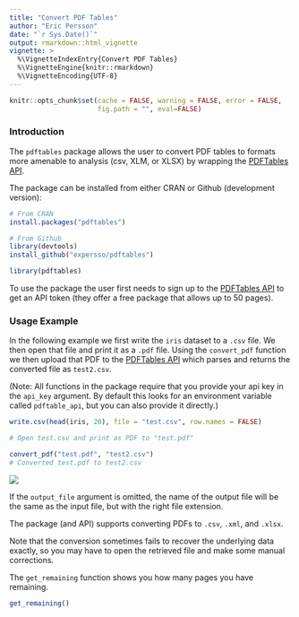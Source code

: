 ```yaml
---
title: "Convert PDF Tables"
author: "Eric Persson"
date: "`r Sys.Date()`"
output: rmarkdown::html_vignette
vignette: >
  %\VignetteIndexEntry{Convert PDF Tables}
  %\VignetteEngine{knitr::rmarkdown}
  %\VignetteEncoding{UTF-8}
---
```


```r
knitr::opts_chunk$set(cache = FALSE, warning = FALSE, error = FALSE, 
                      fig.path = "", eval=FALSE)
```

### Introduction

The `pdftables` package allows the user to convert PDF tables to formats more
amenable to analysis (csv, XLM, or XLSX) by wrapping the 
[PDFTables API](https://pdftables.com).

The package can be installed from either CRAN or Github (development version):

```r
# From CRAN
install.packages("pdftables")

# From Github
library(devtools)
install_github("expersso/pdftables")

library(pdftables)
```

To use the package the user first needs to sign up to the 
[PDFTables API](https://pdftables.com/join) to get an API token (they offer a 
free package that allows up to 50 pages).

### Usage Example

In the following example we first write the `iris` dataset to a `.csv` file. We 
then open that file and print it as a `.pdf` file. Using the `convert_pdf`
function we then upload that PDF to the [PDFTables API](https://pdftables.com)
which parses and returns the converted file as `test2.csv`.

(Note: All functions in the package require that you provide your api key in the
`api_key` argument. By default this looks for an environment variable called
`pdftable_api`, but you can also provide it directly.)

```r
write.csv(head(iris, 20), file = "test.csv", row.names = FALSE)

# Open test.csv and print as PDF to "test.pdf"

convert_pdf("test.pdf", "test2.csv")
# Converted test.pdf to test2.csv
```

![](example.png)

If the `output_file` argument is omitted, the name of the output file will be
the same as the input file, but with the right file extension.

The package (and API) supports converting PDFs to `.csv`, `.xml`, and `.xlsx`.

Note that the conversion sometimes fails to recover the underlying data exactly,
so you may have to open the retrieved file and make some manual corrections.

The `get_remaining` function shows you how many pages you have remaining.

```r
get_remaining()
```
